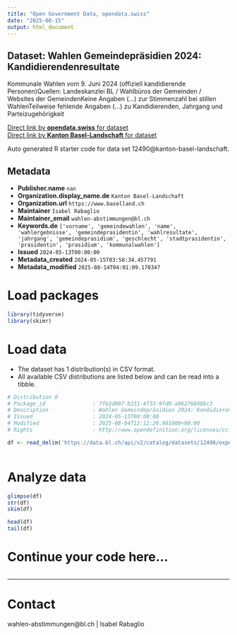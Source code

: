 ```yaml
---
title: "Open Government Data, opendata.swiss"
date: "2025-08-15"
output: html_document
---
```


## Dataset: Wahlen Gemeindepräsidien 2024: Kandidierendenresultate

Kommunale Wahlen vom 9. Juni 2024 (offiziell kandidierende Personen)Quellen: Landeskanzlei BL / Wahlbüros der Gemeinden / Websites der GemeindenKeine Angaben (...) zur Stimmenzahl bei stillen WahlenTeilweise fehlende Angaben (...) zu Kandidierenden, Jahrgang und Parteizugehörigkeit

[Direct link by **opendata.swiss** for dataset](https://opendata.swiss/de/dataset/wahlen-gemeindeprasidien)<br>
[Direct link by **Kanton Basel-Landschaft** for dataset](https://data.bl.ch/explore/dataset/12490/)

Auto generated R starter code for data set 12490@kanton-basel-landschaft.

## Metadata

- **Publisher.name** `nan`
- **Organization.display_name.de** `Kanton Basel-Landschaft`
- **Organization.url** `https://www.baselland.ch`
- **Maintainer** `Isabel Rabaglio`
- **Maintainer_email** `wahlen-abstimmungen@bl.ch`
- **Keywords.de** `['vorname', 'gemeindewahlen', 'name', 'wahlergebnisse', 'gemeindeprasidentin', 'wahlresultate', 'jahrgang', 'gemeindeprasidium', 'geschlecht', 'stadtprasidentin', 'prasidentin', 'prasidium', 'kommunalwahlen']`
- **Issued** `2024-05-13T00:00:00`
- **Metadata_created** `2024-05-15T03:58:34.457791`
- **Metadata_modified** `2025-08-14T04:01:09.170347`


# Load packages

```r

library(tidyverse)
library(skimr)

```

# Load data

-   The dataset has 1 distribution(s) in CSV format.
-   All available CSV distributions are listed below and can be read into a tibble.

```r

# Distribution 0
# Package_id               : 7fb2d097-b231-4f33-9fd0-a06276698bc3
# Description              : Wahlen Gemeindepräsidien 2024: Kandidierendenresultate (csv)
# Issued                   : 2024-05-13T00:00:00
# Modified                 : 2025-08-04T12:12:26.981000+00:00
# Rights                   : http://www.opendefinition.org/licenses/cc-by/

df <- read_delim('https://data.bl.ch/api/v2/catalog/datasets/12490/exports/csv?use_labels=true')



```

# Analyze data

```r

glimpse(df)
str(df)
skim(df)

head(df)
tail(df)

```

# Continue your code here...

```r

```

------------------------------------------------------------------------

# Contact

wahlen-abstimmungen@bl.ch | Isabel Rabaglio
